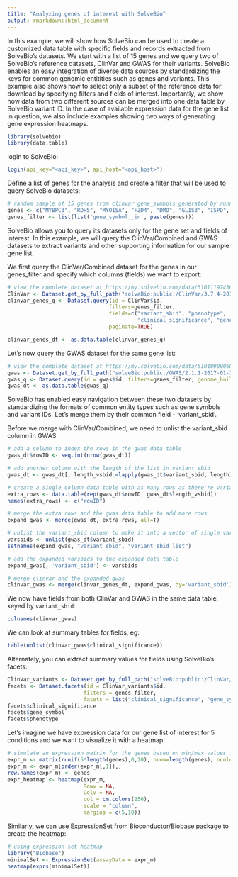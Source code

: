 ```yaml
---
title: "Analyzing genes of interest with SolveBio"
output: rmarkdown::html_document
---
```

In this example, we will show how SolveBio can be used to create a customized data table with specific fields and records extracted from SolveBio's datasets. We start with a list of 15 genes and we query two of SolveBio's reference datasets, ClinVar and GWAS for their variants. SolveBio enables an easy integration of diverse data sources by standardizing the keys for common genomic entitities such as genes and variants. This example also shows how to select only a subset of the reference data for download by specifying filters and fields of interest. Importantly, we show how data from two different sources can be merged into one data table by SolveBio variant ID. In the case of available expression data for the gene list in question, we also include examples showing two ways of generating gene expression heatmaps.

```r
library(solvebio)
library(data.table)
```

login to SolveBio:

```r
login(api_key="<api_key>", api_host="<api_host>")
```

Define a list of genes for the analysis and create a filter that will be used to query SolveBio datasets:

```r
# random sample of 15 genes from clinvar gene_symbols generated by running the R sample function:
genes <- c("MYBPC3", "RDH5", "MYO15A", "FZD4", "DMD", "GLIS3", "ISPD", "C3", "APOB", "ATP6V0A2", "KIF5A", "SNCA", "LDLR", "ANK1", "FBN2")
genes_filter <- list(list('gene_symbol__in', paste(genes)))
```

SolveBio allows you to query its datasets only for the gene set and fields of interest. In this example, we will query the ClinVar/Combined and GWAS datasets to extract variants and other supporting information for our sample gene list. 

We first query the ClinVar/Combined dataset for the genes in our genes_filter and specify which columns (fields) we want to export:

```r
# view the complete dataset at https://my.solvebio.com/data/510111974568996872
ClinVar <- Dataset.get_by_full_path("solveBio:public:/ClinVar/3.7.4-2017-01-30/Combined-GRCh37")
clinvar_genes_q <- Dataset.query(id = ClinVar$id,
                                filters=genes_filter, 
                                fields=c("variant_sbid", "phenotype", 
                                         "clinical_significance", "gene_symbol"), 
                                paginate=TRUE)

clinvar_genes_dt <- as.data.table(clinvar_genes_q)
```

Let's now query the GWAS dataset for the same gene list:

```r
# view the complete dataset at https://my.solvebio.com/data/510109000607280262
gwas <- Dataset.get_by_full_path("solveBio:public:/GWAS/2.1.1-2017-01-10/GWAS-GRCh37")
gwas_q <- Dataset.query(id = gwas$id, filters=genes_filter, genome_build="GRCh37", paginate=TRUE)
gwas_dt <- as.data.table(gwas_q)
```

SolveBio has enabled easy navigation between these two datasets by standardizing the formats of common entity types such as gene symbols and variant IDs. Let's merge them by their common field - 'variant_sbid'.

Before we merge with ClinVar/Combined, we need to unlist the variant_sbid column in GWAS:

```r
# add a column to index the rows in the gwas data table
gwas_dt$rowID <- seq.int(nrow(gwas_dt))

# add another column with the length of the list in variant_sbid
gwas_dt <- gwas_dt[, length_vsbid:=lapply(gwas_dt$variant_sbid, length)]

# create a single column data table with as many rows as there're variant sbids
extra_rows <- data.table(rep(gwas_dt$rowID, gwas_dt$length_vsbid))
names(extra_rows) <- c("rowID")

# merge the extra rows and the gwas data table to add more rows
expand_gwas <- merge(gwas_dt, extra_rows, all=T)

# unlist the variant_sbid column to make it into a vector of single variant_sbid values
varsbids <- unlist(gwas_dt$variant_sbid)
setnames(expand_gwas, "variant_sbid", "variant_sbid_list")

# add the expanded varsbids to the expanded data table
expand_gwas[, 'variant_sbid'] <- varsbids

# merge clinvar and the expanded gwas
clinvar_gwas <- merge(clinvar_genes_dt, expand_gwas, by='variant_sbid')
```

We now have fields from both ClinVar and GWAS in the same data table, keyed by `variant_sbid`:

```r
colnames(clinvar_gwas)
```

We can look at summary tables for fields, eg:

```r
table(unlist(clinvar_gwas$clinical_significance))
```

Alternately, you can extract summary values for fields using SolveBio's facets:

```r
ClinVar_variants <- Dataset.get_by_full_path("solveBio:public:/ClinVar/3.7.4-2017-01-30/Variants-GRCh37")
facets <- Dataset.facets(id = ClinVar_variants$id, 
                        filters = genes_filter, 
                        facets = list("clinical_significance", "gene_symbol", "phenotype"))
facets$clinical_significance
facets$gene_symbol
facets$phenotype
```

Let's imagine we have expression data for our gene list of interest for 5 conditions and we want to visualize it with a heatmap:

```r
# simulate an expression matrix for the genes based on min/max values from a real expression dataset:
expr_m <- matrix(runif(5*length(genes),0,20), nrow=length(genes), ncol=5)
expr_m <- expr_m[order(expr_m[,1]),]
row.names(expr_m) <- genes
expr_heatmap <- heatmap(expr_m, 
                        Rowv = NA, 
                        Colv = NA, 
                        col = cm.colors(256), 
                        scale = "column", 
                        margins = c(5,10))
```

Similarly, we can use ExpressionSet from Bioconductor/Biobase package to create the heatmap:

```r
# using expression set heatmap
library("Biobase")
minimalSet <- ExpressionSet(assayData = expr_m)
heatmap(exprs(minimalSet))
```
